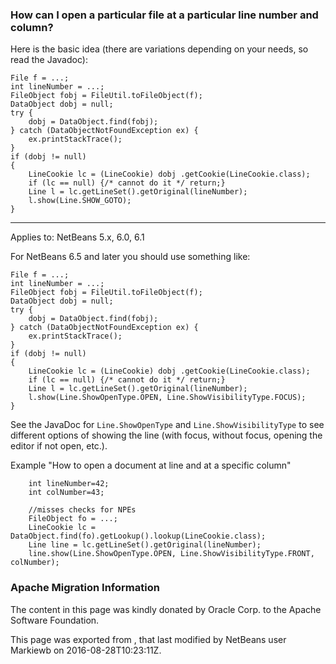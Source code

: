 <!--

    Licensed to the Apache Software Foundation (ASF) under one
    or more contributor license agreements.  See the NOTICE file
    distributed with this work for additional information
    regarding copyright ownership.  The ASF licenses this file
    to you under the Apache License, Version 2.0 (the
    "License"); you may not use this file except in compliance
    with the License.  You may obtain a copy of the License at

      http://www.apache.org/licenses/LICENSE-2.0

    Unless required by applicable law or agreed to in writing,
    software distributed under the License is distributed on an
    "AS IS" BASIS, WITHOUT WARRANTIES OR CONDITIONS OF ANY
    KIND, either express or implied.  See the License for the
    specific language governing permissions and limitations
    under the License.

-->

===How can I open a particular file at a particular line number and column?===

Here is the basic idea (there are variations depending on your needs, so read the Javadoc):

<pre>
File f = ...;
int lineNumber = ...;
FileObject fobj = FileUtil.toFileObject(f);
DataObject dobj = null;
try {
    dobj = DataObject.find(fobj);
} catch (DataObjectNotFoundException ex) {
    ex.printStackTrace();
}
if (dobj != null)
{
    LineCookie lc = (LineCookie) dobj .getCookie(LineCookie.class);
    if (lc == null) {/* cannot do it */ return;}
    Line l = lc.getLineSet().getOriginal(lineNumber);
    l.show(Line.SHOW_GOTO);
}
</pre>

--------

Applies to: NetBeans 5.x, 6.0, 6.1


For NetBeans 6.5 and later you should use something like:

<pre>
File f = ...;
int lineNumber = ...;
FileObject fobj = FileUtil.toFileObject(f);
DataObject dobj = null;
try {
    dobj = DataObject.find(fobj);
} catch (DataObjectNotFoundException ex) {
    ex.printStackTrace();
}
if (dobj != null)
{
    LineCookie lc = (LineCookie) dobj .getCookie(LineCookie.class);
    if (lc == null) {/* cannot do it */ return;}
    Line l = lc.getLineSet().getOriginal(lineNumber);
    l.show(Line.ShowOpenType.OPEN, Line.ShowVisibilityType.FOCUS);
}
</pre>

See the JavaDoc for <tt>Line.ShowOpenType</tt> and <tt>Line.ShowVisibilityType</tt> to see different options of showing the line (with focus, without focus, opening the editor if not open, etc.).

Example "How to open a document at line and at a specific column"
<pre>
    int lineNumber=42;
    int colNumber=43;

    //misses checks for NPEs
    FileObject fo = ...;
    LineCookie lc = DataObject.find(fo).getLookup().lookup(LineCookie.class);
    Line line = lc.getLineSet().getOriginal(lineNumber);
    line.show(Line.ShowOpenType.OPEN, Line.ShowVisibilityType.FRONT, colNumber);
</pre>

===Apache Migration Information===

The content in this page was kindly donated by Oracle Corp. to the
Apache Software Foundation.

This page was exported from , 
that last modified by NetBeans user Markiewb 
on 2016-08-28T10:23:11Z.

